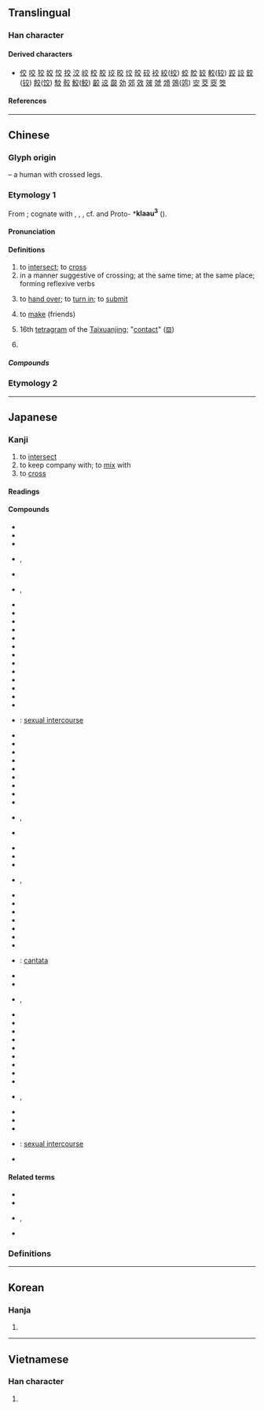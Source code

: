 {{character info}}
==Translingual==
{{stroke order|type=animate}}

===Han character===
{{Han char|rn=8|rad=亠|as=04|sn=6|four=00408|canj=YCK|ids=⿱亠父,⿱六乂}}

====Derived characters====
* [[佼]] [[咬]] [[狡]] [[姣]] [[恔]] [[挍]] [[洨]] [[峧]] [[校]] [[胶]] [[珓]] [[晈]] [[烄]] [[皎]] [[䂭]] [[䘨]] [[絞]]([[绞]]) [[蛟]] [[賋]] [[䍊]] [[較]]([[较]]) [[跤]] [[詨]] [[鉸]]([[铰]]) [[餃]]([[饺]]) [[駮]] [[骹]] [[鮫]]([[鲛]]) [[齩]] [[䢒]] [[㼎]] [[効]] [[郊]] [[效]] [[㿰]] [[虠]] [[頝]] [[鵁]]([[䴔]]) [[㝔]] [[茭]] [[窔]] [[筊]]

====References====
{{Han ref|kx=0088.060|dkj=00291|dj=0185.100|hdz=10282.010|uh=4EA4}}

----

==Chinese==
{{zh-forms|alt=胶}}

===Glyph origin===
{{Han etym}}
{{liushu|p}} – a human with crossed legs.

===Etymology 1===
From {{der|zh|sit-pro|*rjaw||mix}}; cognate with {{cog|my|ရော||to mix}}, {{cog|kac|yau||be mixed}}, {{m|kac|kəjau||to mix, intermix}}, cf. {{cog|cdm|tr='''ljawh'''-ʔo|t=mixed}} and Proto-{{w|Mienic languages|Mienic}} *'''klaau<sup>3</sup>''' ({{zh-ref|Schuessler, 2007}}).

====Pronunciation====
{{zh-pron
|m=jiāo
|m-s=
|c=gaau1
|c-t=gau1
|g=
|h=pfs=kâu
|j=
|mb=gáu
|md=gău
|mn=kau/ka/qz:ka̍h
|mn_note=kau - literary; ka/ka̍h - vernacular
|mn-t=gao1
|w=1jiau,1kau
|x=
|mc=y
|oc=y
|ma=y
|cat=v
}}

====Definitions====
{{zh-hanzi}}

# to [[intersect]]; to [[cross]]
# in a manner suggestive of crossing; at the same time; at the same place; forming reflexive verbs
#: {{zh-x|上 下 交 征 利 而 國 危 矣。|Superiors and inferiors will try to snatch this profit the one from the other, and the kingdom will be endangered.|ref=Mencius-L}}
# to [[hand over]]; to [[turn in]]; to [[submit]]
#: {{zh-x|交 功課|to '''turn in''' homework|C}}
# to [[make]] (friends)
#: {{zh-x|交朋友|to '''make''' a friend}}
#: {{zh-x|交 男朋友|to '''get''' a boyfriend}}
# 16th [[tetragram]] of the [[Taixuanjing]]; "[[contact]]" ([[𝌕]])
# {{lb|zh|obsolete}} {{zh-alt-form|跤|tr=-}}

=====Compounds=====
{{zh-der|交馳|交趾燒|公開外交|交好|善與人交|交際舞|全額交割|交通管制|交響樂團|失之交臂|交加|交歡|布衣之交|交流道|交杯盞|交響曲|交衽|交友|交叉口|喝交杯|交叉點|交輝|悲喜交加|交通號誌|交情|交語|交與|交子|交匝|傾蓋定交|交煎|交口稱贊|外交詞令|交通工程|交盤|交誼|悲喜交集|交租|信用交易|交棒|交尾|交媾|實物交易|外交特權|交易|外交團|交兵|交感|交通標誌|交作|交際|息交|布衣交|交映|巨棒外交|交禮|吃交|伐交|坐交椅|交合|亂交|上下交困|交響|交積|失諸交臂|交趾|刎頸之交|交警|交界|交惡|交帳|心力交瘁|交待|交卷|性交|交運|交杯酒|交流|交割|三陽交泰|借交報仇|交換碼|交泰|乳水交融|交朋結義|交態|厚交|交換經濟|交叉感染|息交絕游|交爭|定交|交通密度|交睫|交通|交結|交感神經|交易所|交頭接耳|憂喜交集|交配|交通事故|口頭交|交怨|交代|性命交關|交心|心照神交|內線交易|感愧並交|套交情|交門親眷|交出|交面|交角|交通線|兵交|一交|交響樂|交往|感愧交集|交貨|愛恨交織|交通建設|外交官|交口接耳|不定交|交疏|悲喜交至|悲喜交并|悲喜交切|患難之交|交織線|交淺言深|交橫|交織|交耳|交流電|性命之交|交替|交道|交互作用|交岔路口|交臂屈膝|忘形交|忘年交|忘年之交|不得開交|國民外交|外交|心腹之交|外交照會|交關|交嘴|履舄交錯|復交|交年|世交|交通法庭|交遊|交會|交談|交午|交梨火棗|不開交|分封交換|交誼舞|一言定交|強權外交|交戰國|交辦|交床|交節氣|下交|廣交|交換機|交流區|交工|平交|交集|市道交|內外交迫|口頭之交|交錯觥籌|一言訂交|一面之交|交趾陶|交口稱譽|交白卷|交保|交回|不可開交|交通規則|交差|勒交|天地交泰|交卸|交通部|交通車|一人之交|外交部|外交辭令|交綏|交易單位|交椅|交臂|交光飛刃|交通島|交點|交困|交際花|交引|官能交錯|勢交|交相|乒乓外交|交厚|公平交易|交通安全|建交|交派|交持|交叉線|平交道|勢利之交|交戰|交拜|交謁|交涉|交迫|太師交椅|交手|交接|交質|天人交戰|交衢|再世交|外交庇護|君子之交|交班|交託|交分|交領|夠交情|交臂失之|八拜之交|交換|外交郵袋|交火|交戰團體|場外交易|交響詩|交通量|交錯|八拜交|國交|交通癱瘓|多空交戰|呈交|交相輝映|交發|交易稅|外交關係|交叉|交通大學|不交一言|交頸|半面之交|交還|情景交融|交通指揮|交謫|交配色|交鬨|便交|交通壅塞|十月之交|初交|刎頸至交|刎頸交|交融|兵交馬踏|交杯|內外交困|忘形之交|交通工具|交群|個人外交|交際電報|交通流量|交契|交口|交付|交鋒|世代交替|沒開交處|斷交|爭交|有性雜交|票據交換|旁推交通|禍亂交興|沒個開交|百端交集|水火無交|水米無交|眾口交攻|持祿養交|折節下交|拳腳交加|文化交流|松篁交翠|故交|碩交|打交道|祕密外交|涕淚交下|眾口交薦|爾汝之交|涕泗交頤|祕密交易|杯觥交錯|涕淚交流|目不交睫|摜交|死生之交|涕淚交加|昵交|援交|星月交輝|物物交換|穿梭外交|眼不交睫|朋交|種間雜交|新舊交替|掰交情|私交|款交|淡交|神交|社交舞|成交量|杵臼交|日月交食|拉交情|援助交際|石交|眾口交譽|成交|提交|相交|百感交集|文字交|知交|接交|撥交|泰交|擇交|生死之交|移交|沒開交|淺交|水乳交融|新交|擇交而友|濫交|涕淚交零|深交|淚下交頤|成交總值|涕泗交流|涕淚交垂|涕泗交下|空中交易|撲交打滾|社交|犬牙交錯|東交民巷|摔交|涕淚交集|泛泛之交|接耳交頭|打交|陰陽交錯|貧病交攻|等價交換|親交|蘭交|金石至交|結交延譽|線上交友|縱橫交錯|萍水相交|莫逆交|縱橫交貫|結交|證交稅|訂交|羊陸之交|道義交|耳鬢交接|老交情|軌道交點|邦交|飢凍交切|金圓外交|老相交|網路援交|經濟絕交|脫俗之交|轉帳交易|至交|線上交易|點頭之交|舊交|立交|開交|締交|素交|納交|貧病交迫|金石交|驚喜交加|觥籌交舉|餘額交割|飢渴交迫|飢渴交攻|飢寒交迫|飢寒交切|齧臂之交|討交情|觥籌交錯|跌交|貧賤交|面交|至交契友|鳳友鸞交|露水交道|託交|雷電交加|雷雨交加|零股交易|雜交|繳交|立券交易|降交點|管鮑之交|舊識新交|老實巴交|違約交割|貧賤之交|遠交近攻|遞交|身心交病|總角之交|轉交|老世交|身心交瘁|賣交|莫逆之交|豕交獸畜|風雨交加|講交情|羽檄交馳|送交|金蘭之交|絕交|立體交叉|人獸交|交懍恂:ka-lún-sún;Min Nan}}

===Etymology 2===
{{zh-see|跤|ss}}
{{zh-cat|Beginning}}

----

==Japanese==

===Kanji===
{{ja-kanji|grade=2|rs=亠04}}

# to [[intersect]]
# to keep company with; to [[mix]] with
# to [[cross]]

====Readings====
{{ja-readings
|goon=きょう<けう
|kanon=こう<かう
|kun=まじ-わる, ま-じる, か-う, か-わす, まじ-える, ま-ぜる, ま-ざる
}}

====Compounds====
{{der-top|Compounds}}
* {{ja-r|入%交|いり%まじり}}
* {{ja-r|援%交|えん%こう}}
* {{ja-r|外%交|がい%こう}}
* {{ja-r|交%交|こう%こう}}, {{ja-r|交%々|こう%こう}}
* {{ja-r|国%交|こっ%こう}}
* {{ja-r|交%交|こも%ごも}}, {{ja-r|交%々|こも%ごも}}
* {{ja-r|混%交|こん%こう}}
* {{ja-r|社%交|しゃ%こう}}
* {{ja-r|修%交|しゅう%こう}}
* {{ja-r|手%交|しゅ%こう}}
* {{ja-r|深%交|しん%こう}}
* {{ja-r|親%交|しん%こう}}
* {{ja-r|情%交|じょう%こう}}
* {{ja-r|性%交|せい%こう}}
* {{ja-r|絶%交|ぜっ%こう}}
* {{ja-r|団%交|だん%こう}}
* {{ja-r|断%交|だん%こう}}
* {{ja-r|直%交|ちょっ%こう}}
* {{ja-r|通%交|つう%こう}}
* {{ja-r|肉%交|にく%こう}}: [[sexual intercourse]]
* {{ja-r|復%交|ふっ%こう}}
* {{ja-r|友%交|ゆう%こう}}
* {{ja-r|乱%交|らん%こう}}
* {{ja-r|旧%交|きゅう%こう}}
* {{ja-r|斜%交|しゃ%こう}}
* {{ja-r|交%易|こう%えき}}
* {{ja-r|交%角|こう%かく}}
* {{ja-r|交%感|こう%かん}}
* {{ja-r|交%換|こう%かん}}
* {{ja-r|交%歓|こう%かん}}, {{ja-r|交%驩|こう%かん}}
* {{ja-r|交%誼|こう%ぎ}}
{{der-mid}}
* {{ja-r|交%響|こう%きょう}}
* {{ja-r|交%互|こう%ご}}
* {{ja-r|交%合|こう%ごう}}
* {{ja-r|交%差|こう%さ}}, {{ja-r|交%叉|こう%さ}}
* {{ja-r|交%際|こう%さい}}
* {{ja-r|交%錯|こう%さく}}
* {{ja-r|交%渉|こう%しょう}}
* {{ja-r|交%情|こう%じょう}}
* {{ja-r|交%譲|こう%じょう}}
* {{ja-r|交%織|こう%しょく}}
* {{ja-r|交%信|こう%しん}}
* {{ja-r|交%声%曲|こう%せい%きょく}}: [[cantata]]
* {{ja-r|交%接|こう%せつ}}
* {{ja-r|交%戦|こう%せん}}
* {{ja-r|交%替|こう%たい}}, {{ja-r|交%代|こう%たい}}
* {{ja-r|交%通|こう%つう}}
* {{ja-r|交%点|こう%てん}}
* {{ja-r|交%読|こう%どく}}
* {{ja-r|交%配|こう%はい}}
* {{ja-r|交%番|こう%ばん}}
* {{ja-r|交%尾|こう%び}}
* {{ja-r|交%付|こう%ふ}}
* {{ja-r|交%附|こう%ふ}}
* {{ja-r|交%友|こう%ゆう}}
* {{ja-r|交%遊|こう%ゆう}}, {{ja-r|交%游|こう%ゆう}}
* {{ja-r|交%絡|こう%らく}}
* {{ja-r|交%流|こう%りゅう}}
* {{ja-r|交%霊|こう%れい}}
* {{ja-r|交%媾|こう%こう}}: [[sexual intercourse]]
* {{ja-r|交%詢|こう%じゅん}}
{{der-bottom}}

====Related terms====
* {{ja-r|交える|まじえる}}
* {{ja-r|交ざる|まざる}}
* {{ja-r|交す|かわす}}, {{ja-r|交わす|かわす}}
* {{ja-r|交ぜる|まぜる}}

===Definitions===
{{ja-kanjitab|こもごも|yomi=k}}
{{ja-see|こもごも}}

----

==Korean==

===Hanja===
{{ko-hanja|사귀다|사귈|교}}

# {{hanja form of|교|to [[intersect]]}}

----

==Vietnamese==

===Han character===
{{vi-readings|reading=giao|rs=亠04}}

# {{rfdef|vi|sort=亠04}}